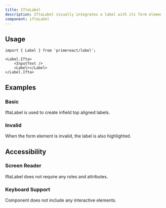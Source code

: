 ```yaml
---
title: IftaLabel
description: IftaLabel visually integrates a label with its form element.
component: iftaLabel
---
```


## Usage

```tsx
import { Label } from 'primereact/label';
```

```tsx
<Label.Ifta>
    <InputText />
    <Label></Label>
</Label.Ifta>
```

## Examples

### Basic

IftaLabel is used to create infield top aligned labels.

<DocDemoViewer name="iftalabel:basic-demo" />

### Invalid

When the form element is invalid, the label is also highlighted.

<DocDemoViewer name="iftalabel:invalid-demo" />

## Accessibility

### Screen Reader

IftaLabel does not require any roles and attributes.

### Keyboard Support

Component does not include any interactive elements.
